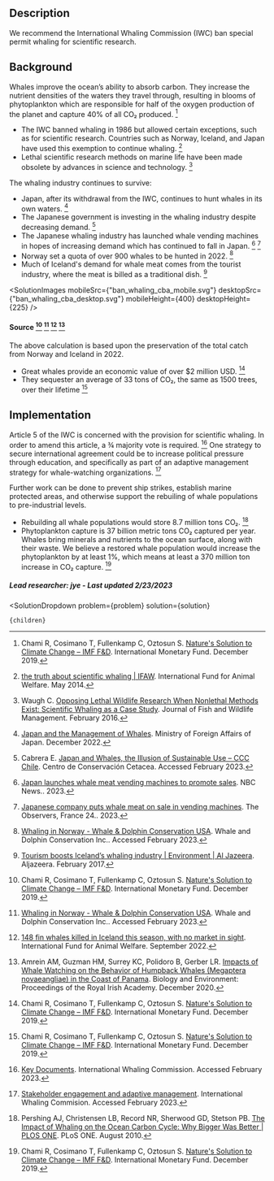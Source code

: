 



## Description
We recommend the International Whaling Commission (IWC) ban special permit whaling for scientific research.

## Background
Whales improve the ocean’s ability to absorb carbon. They increase the nutrient densities of the waters they travel through, resulting in blooms of phytoplankton which are responsible for half of the oxygen production of the planet and capture 40% of all CO₂ produced. [^"2"]
- The IWC banned whaling in 1986 but allowed certain exceptions, such as for scientific research. Countries such as Norway, Iceland, and Japan have used this exemption to continue whaling. [^"6"]
- Lethal scientific research methods on marine life have been made obsolete by advances in science and technology. [^"8"]

The whaling industry continues to survive:
- Japan, after its withdrawal from the IWC, continues to hunt whales in its own waters. [^"18"]
- The Japanese government is investing in the whaling industry despite decreasing demand. [^"15"]
- The Japanese whaling industry has launched whale vending machines in hopes of increasing demand which has continued to fall in Japan. [^"16"] [^"17"]
- Norway set a quota of over 900 whales to be hunted in 2022. [^"13"]
- Much of Iceland's demand for whale meat comes from the tourist industry, where the meat is billed as a traditional dish. [^"19"]

<SolutionImages
 mobileSrc={"ban_whaling_cba_mobile.svg"}
 desktopSrc={"ban_whaling_cba_desktop.svg"}
 mobileHeight={400}
 desktopHeight={225}
/>
#### Source [^"2"] [^"13"] [^"12"] [^"10"]

The above calculation is based upon the preservation of the total catch from Norway and Iceland in 2022.
- Great whales provide an economic value of over $2 million USD. [^"2"]
- They sequester an average of 33 tons of CO₂, the same as 1500 trees, over their lifetime  [^"2"]

## Implementation
Article 5 of the IWC is concerned with the provision for scientific whaling. In order to amend this article, a ¾ majority vote is required. [^"14"] One strategy to secure international agreement could be to increase political pressure through education, and specifically as part of an adaptive management strategy for whale-watching organizations. [^"21"] 

Further work can be done to prevent ship strikes, establish marine protected areas, and otherwise support the rebuiling of whale populations to pre-industrial levels.
- Rebuilding all whale populations would store 8.7 million tons CO₂. [^"20"]
- Phytoplankton capture is 37 billion metric tons CO₂ captured per year. Whales bring minerals and nutrients to the ocean surface, along with their waste. We believe a restored whale population would increase the phytoplankton by at least 1%, which means at least a 370 million ton increase in CO₂ capture. [^"2"]


#####  Lead researcher: jye - Last updated 2/23/2023



[^"1"]:  [To fight climate change, save the whales, some scientists say](https://news.mongabay.com/2021/03/to-fight-climate-change-save-the-whales-some-scientists-say/). Mongabay. March 2021. 
[^"2"]: Chami R, Cosimano T, Fullenkamp C, Oztosun S. [Nature's Solution to Climate Change – IMF F&D](https://www.imf.org/Publications/fandd/issues/2019/12/natures-solution-to-climate-change-chami). International Monetary Fund. December 2019. 


[^"5"]:  [The benefits and impacts of whale watching](https://wwhandbook.iwc.int/en/responsible-management/benefits-and-impacts-of-whale-watching). International Whaling Comission. Accessed February 2023. 
[^"6"]:  [the truth about scientific whaling | IFAW](https://www.ifaw.org/journal/truth-about-scientific-whaling). International Fund for Animal Welfare. May 2014. 

[^"8"]: Waugh C. [Opposing Lethal Wildlife Research When Nonlethal Methods Exist: Scientific Whaling as a Case Study](https://meridian.allenpress.com/jfwm/article/7/1/231/210537/Opposing-Lethal-Wildlife-Research-When-Nonlethal). Journal of Fish and Wildlife Management. February 2016. 
[^"9"]: Knell N. [Impact of Commercial Whale Watching on Whales](https://papers.ssrn.com/sol3/papers.cfm?abstract_id=3998704). . February 2021. 
[^"10"]: Amrein AM, Guzman HM, Surrey KC, Polidoro B, Gerber LR.  [Impacts of Whale Watching on the Behavior of Humpback Whales (Megaptera novaeangliae) in the Coast of Panama](https://www.frontiersin.org/articles/10.3389/fmars.2020.601277/full?&utm_source=Email_to_authors_&utm_medium=Email&utm_content=T1_11.5e1_author&utm_campaign=Email_publication&field=&journalName=Frontiers_in_Marine_Science&id=601277). Biology and Environment: Proceedings of the Royal Irish Academy. December 2020. 
[^"11"]: Hoyt E. [SUSTAINABLE ECOTOURISM ON ATLANTIC ISLANDS, WITH SPECIAL REFERENCE TO WHALE WATCHING, MARINE PROTECTED AREAS AND SANCTUARIES FOR CETACEANS](https://muse.jhu.edu/pub/423/article/809825/summary). International Fund for Animal Welfare. 2022. 
[^"12"]:  [148 fin whales killed in Iceland this season, with no market in sight](https://www.ifaw.org/international/press-releases/148-fin-whales-killed-in-iceland-this-season-with-no-market-in-sight). International Fund for Animal Welfare. September 2022. 
[^"13"]:  [Whaling in Norway - Whale & Dolphin Conservation USA](https://us.whales.org/our-4-goals/stop-whaling/whaling-in-norway/). Whale and Dolphin Conservation Inc.. Accessed February 2023. 
[^"14"]:  [Key Documents](https://iwc.int/commission/convention). International Whaling Commission. Accessed February 2023. 
[^"15"]: Cabrera E. [Japan and Whales, the Illusion of Sustainable Use – CCC Chile](https://ccc-chile.org/2023/02/03/japan-and-whales-the-illusion-of-sustainable-use/). Centro de Conservación Cetacea. Accessed February 2023. 
[^"16"]:  [Japan launches whale meat vending machines to promote sales](https://www.nbcnews.com/news/world/japan-launches-whale-meat-vending-machines-promote-sales-rcna67995). NBC News.. 2023. 
[^"17"]:  [Japanese company puts whale meat on sale in vending machines](https://observers.france24.com/en/asia-pacific/20230208-japanese-company-puts-whale-meat-on-sale-in-vending-machines). The Observers, France 24.. 2023. 
[^"18"]:  [Japan and the Management of Whales](https://www.mofa.go.jp/policy/economy/fishery/whales/japan.html). Ministry of Foreign Affairs of Japan. December 2022. 
[^"19"]:  [Tourism boosts Iceland’s whaling industry | Environment | Al Jazeera](https://www.aljazeera.com/features/2017/2/17/tourism-boosts-icelands-whaling-industry). Aljazeera. February 2017. 
[^"20"]: Pershing AJ, Christensen LB, Record NR, Sherwood GD, Stetson PB. [The Impact of Whaling on the Ocean Carbon Cycle: Why Bigger Was Better | PLOS ONE](https://journals.plos.org/plosone/article?id=10.1371/journal.pone.0012444). PLoS ONE. August 2010. 
[^"21"]:  [Stakeholder engagement and adaptive management](https://wwhandbook.iwc.int/en/responsible-management/stakeholder-engagement-and-adaptive-management). International Whaling Commision. Accessed February 2023. 

  <SolutionDropdown 
    problem={problem} 
    solution={solution}
  >
    {children}
  </SolutionDropdown>